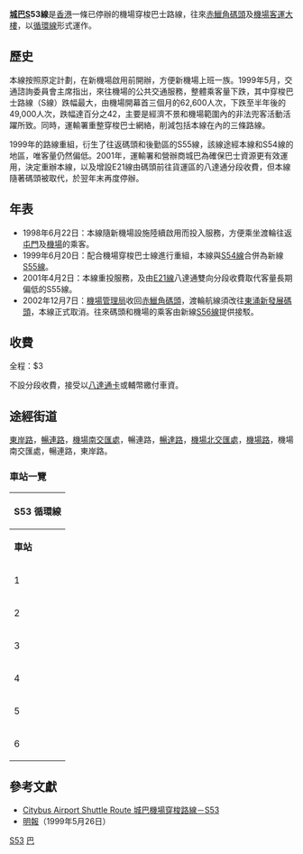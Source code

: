 {{Infobox Bus Route
| image = 
| number =城巴S53線
| operator =[[城巴|城巴]] 
| garage = 
| length =4.5公里
| time =10分鐘
| start =[[赤鱲角碼頭|赤鱲角碼頭]]
| via =[[香港國際機場|機場]]客運大樓
| end =赤鱲角碼頭
| level =0618-2318
| frequency =15-30分鐘一班
| Other_route =無
| vehicle =
| Fare = HK$3.00（全線空調）
| Section_Fare1 =  
| Section_Fare2 =  
| compete =[[龍運巴士S64線|龍運巴士S64線]]
| bgcolor=yellow
| fontcolor=blue
}}

'''[[城巴|城巴]]S53線'''是[[香港|香港]]一條已停辦的機場穿梭巴士路線，往來[[赤鱲角碼頭|赤鱲角碼頭]]及[[香港國際機場|機場客運大樓]]，以[[循環線|循環線]]形式運作。

==歷史==
本線按照原定計劃，在新機場啟用前開辦，方便新機場上班一族。1999年5月，交通諮詢委員會主席指出，來往機場的公共交通服務，整體乘客量下跌，其中穿梭巴士路線（S線）跌幅最大，由機場開幕首三個月的62,600人次，下跌至半年後的49,000人次，跌幅達百分之42，主要是經濟不景和機場範圍內的非法兜客活動活躍所致。同時，運輸署重整穿梭巴士網絡，削減包括本線在內的三條路線。

1999年的路線重組，衍生了往返碼頭和後勤區的S55線，該線途經本線和S54線的地區，唯客量仍然偏低。2001年，運輸署和營辦商城巴為確保巴士資源更有效運用，決定重辦本線，以及增設E21線由碼頭前往貨運區的八達通分段收費，但本線隨著碼頭被取代，於翌年末再度停辦。

==年表==
*1998年6月22日：本線隨新機場設施陸續啟用而投入服務，方便乘坐渡輪往返[[屯門|屯門]]及[[香港國際機場|機場]]的乘客。
*1999年6月20日：配合機場穿梭巴士線進行重組，本線與[[城巴S54線|S54線]]合併為新線[[城巴S55線|S55線]]。
*2001年4月2日：本線重投服務，及由[[城巴E21線|E21線]]八達通雙向分段收費取代客量長期偏低的S55線。
*2002年12月7日：[[機場管理局|機場管理局]]收回[[赤鱲角碼頭|赤鱲角碼頭]]，渡輪航線須改往[[東涌新發展碼頭|東涌新發展碼頭]]，本線正式取消。往來碼頭和機場的乘客由新線[[城巴S56線|S56線]]提供接駁。

==收費==
全程：$3

不設分段收費，接受以[[八達通卡|八達通卡]]或輔幣繳付車資。

==途經街道==
[[東岸路|東岸路]]，[[暢連路|暢連路]]，[[機場南交匯處|機場南交匯處]]，暢連路，[[暢達路|暢達路]]，[[機場北交匯處|機場北交匯處]]，[[機場路_(香港)|機場路]]，機場南交匯處，暢連路，東岸路。

===車站一覽===
{| class="wikitable" style="text-align: center"
! colspan="3" | S53 循環線 
|-
| '''車站'''||'''車站名稱'''||'''位置'''
|-
| 1||[[赤鱲角碼頭|赤鱲角碼頭]]||[[赤鱲角碼頭巴士總站|赤鱲角碼頭巴士總站]]
|-
| 2||二號停車場||[[暢達路|暢達路]]
|-
| 3||[[香港國際機場|機場]]客運大樓||暢達路
|-
| 4||三號停車場||暢達路
|-
| 5||[[富豪機場酒店|富豪機場酒店]]||暢達路
|-
| 6||[[赤鱲角碼頭|赤鱲角碼頭]]||赤鱲角碼頭巴士總站
|}

==參考文獻==
*[http://www.681busterminal.com/s53.html Citybus Airport Shuttle Route 城巴機場穿梭路線－S53] {{Wayback|url=http://www.681busterminal.com/s53.html |date=20160305042743 }}
*[[明報|明報]]（1999年5月26日）

[[Category:已取消城巴路線|S53]]
[[Category:2002年香港廢除|巴]]